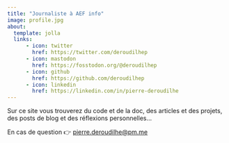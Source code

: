 ```yaml
---
title: "Journaliste à AEF info"
image: profile.jpg
about:
  template: jolla
  links:
      - icon: twitter
        href: https://twitter.com/deroudilhep
      - icon: mastodon
        href: https://fosstodon.org/@deroudilhep
      - icon: github
        href: https://github.com/deroudilhep
      - icon: linkedin
        href: https://linkedin.com/in/pierre-deroudilhe
---
```


Sur ce site vous trouverez du code et de la doc, des articles et des projets, des posts de blog et des réflexions personnelles...

En cas de question 👉 <pierre.deroudilhe@pm.me>

